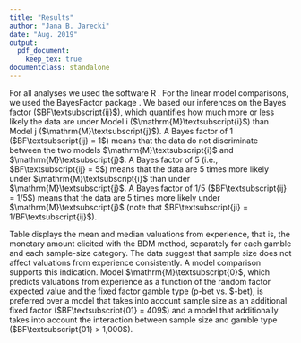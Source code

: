```yaml
---
title: "Results"
author: "Jana B. Jarecki"
date: "Aug. 2019"
output:
  pdf_document:
    keep_tex: true
documentclass: standalone
---
```



For all analyses we used the software R \citep{R2019}. For the linear model comparisons, we used the BayesFactor package \citep{BayesFactor}. We based our inferences on the Bayes factor ($BF\textsubscript{ij}$), which quantifies how much more or less likely the data are under Model i ($\mathrm{M}\textsubscript{i}$) than Model j ($\mathrm{M}\textsubscript{j}$). A Bayes factor of 1 ($BF\textsubscript{ij} = 1$) means that the data do not discriminate between the two models $\mathrm{M}\textsubscript{i}$ and $\mathrm{M}\textsubscript{j}$. A Bayes factor of 5 (i.e., $BF\textsubscript{ij} = 5$) means that the data are 5 times more likely under $\mathrm{M}\textsubscript{i}$ than under $\mathrm{M}\textsubscript{j}$. A Bayes factor of $1/5$ ($BF\textsubscript{ij} = 1/5$) means that the data are 5 times more likely under $\mathrm{M}\textsubscript{j}$ (note that $BF\textsubscript{ji} = 1/BF\textsubscript{ij}$).


Table \ref{table:meansStudy2} displays the mean and median valuations from experience, that is, the monetary amount elicited with the BDM method, separately for each gamble and each sample-size category. The data suggest that sample size does not affect valuations from experience consistently. A model comparison supports this indication. Model $\mathrm{M}\textsubscript{0}$, which predicts valuations from experience as a function of the random factor expected value and the fixed factor gamble type (p-bet vs. \$-bet), is preferred over a model that takes into account sample size as an additional fixed factor ($BF\textsubscript{01} = 409$) and a model that additionally takes into account the interaction between sample size and gamble type ($BF\textsubscript{01} > 1,000$).

```r
```